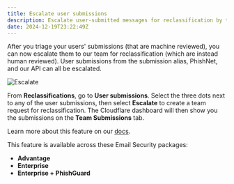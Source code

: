 ```yaml
---
title: Escalate user submissions
description: Escalate user-submitted messages for reclassification by the Cloudflare team.
date: 2024-12-19T23:22:49Z
---
```


After you triage your users' submissions (that are machine reviewed), you can now escalate them to our team for reclassification (which are instead human reviewed). User submissions from the submission alias, PhishNet, and our API can all be escalated. 

![Escalate](~/assets/images/changelog/email-security/Escalate.png)

From **Reclassifications**, go to **User submissions**. Select the three dots next to any of the user submissions, then select **Escalate** to create a team request for reclassification. The Cloudflare dashboard will then show you the submissions on the **Team Submissions** tab. 

Learn more about this feature on our [docs](/cloudflare-one/email-security/email-monitoring/search-email/#user-submissions). 

This feature is available across these Email Security packages: 

-  **Advantage** 
-  **Enterprise** 
-  **Enterprise + PhishGuard**